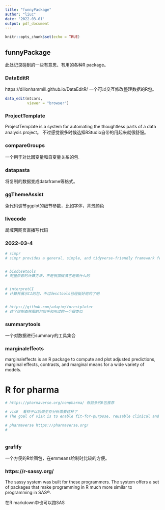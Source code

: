 ```yaml
---
title: "funnyPackage"
author: "liuc"
date: '2022-03-01'
output: pdf_document
---
```


```r
knitr::opts_chunk$set(echo = TRUE)
```

## funnyPackage

此处记录碰到的一些有意思、有用的各种R package。


### DataEditR

https://dillonhammill.github.io/DataEditR/
一个可以交互修改整理数据的R包。
```r
data_edit(mtcars,
          viewer = "browser")
```



### ProjectTemplate

ProjectTemplate is a system for automating the thoughtless parts of a data analysis project。
不过感觉很多时候选择RStudio自带的用起来就很舒服。


### compareGroups

一个用于对比因变量和自变量关系的包.


### datapasta

将复制的数据变成dataframe等格式。


### ggThemeAssist

免代码调节ggplot的细节参数，比如字体，背景颜色


### livecode
局域网网页直播写代码



### 2022-03-4

```r
# simpr
# simpr provides a general, simple, and tidyverse-friendly framework for generating simulated data, fitting models on simulations, and tidying model results.


# biodosetools
# 剂量依赖的计算方法，不是很搞得清它是做什么的


# interpretCI
# 计算并展示CI的包，不过desctools已经挺好用的了吧


# https://github.com/adayim/forestploter
# 这个绘制森林图的包似乎和用过的一个很类似


```


### summarytools

一个对数据进行summary的工具集合


### marginaleffects

marginaleffects is an R package to compute and plot adjusted predictions, marginal effects, contrasts, and marginal means for a wide variety of models.


# R for pharma
```r
# https://pharmaverse.org/nonpharma/ 有挺多的R包推荐

# visR  看样子以后做生存分析需要这种了
# The goal of visR is to enable fit-for-purpose, reusable clinical and medical research focused visualizations and tables with sensible defaults and based on sound graphical principles.

# pharmaverse https://pharmaverse.org/
#



```




### grafify

一个方便的R绘图包，在emmeans绘制时比较的方便。


### https://r-sassy.org/
The sassy system was built for these programmers. The system offers a set of packages that make programming in R much more similar to programming in SAS®.

在R markdown中也可以跑SAS




